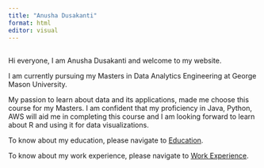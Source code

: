 ```yaml
---
title: "Anusha Dusakanti"
format: html
editor: visual
---
```


## 

Hi everyone, I am Anusha Dusakanti and welcome to my website.

I am currently pursuing my Masters in Data Analytics Engineering at George Mason University.

My passion to learn about data and its applications, made me choose this course for my Masters. I am confident that my proficiency in Java, Python, AWS will aid me in completing this course and I am looking forward to learn about R and using it for data visualizations.

To know about my education, please navigate to [Education](https://anushadusakanti15.github.io/quali.html).

To know about my work experience, please navigate to [Work Experience](https://anushadusakanti15.github.io/about.html).
